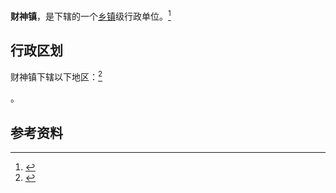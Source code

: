 {{中国乡级行政区|52/05/27/103/000}}

'''财神镇'''，是{{PRC admin/fullname|52/05/27/103/000|3}}下辖的一个[[乡镇|乡镇]]级行政单位。<ref>{{PRC admin/ref sgc|{{PRC admin/parent|52/05/27/103/000}}}}</ref>

== 行政区划 ==

财神镇下辖以下地区：<ref>{{PRC admin/ref sgc|52/05/27/103/000}}</ref>

{{PRC admin/children|52/05/27/103/000}}。

== 参考资料 ==

{{reflist}}

{{行政区划小作品}}
{{PRC admin/navcat|52/05/27/103/000}}